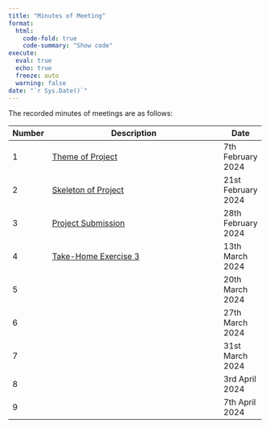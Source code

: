 ```yaml
---
title: "Minutes of Meeting"
format: 
  html:
    code-fold: true
    code-summary: "Show code"
execute: 
  eval: true
  echo: true
  freeze: auto
  warning: false
date: "`r Sys.Date()`"
---
```


The recorded minutes of meetings are as follows:

| Number | Description                                                                                                                 | Date               |
|--------|-----------------------------------------------------------------------------------------------------------------------------|--------------------|
| 1      | [Theme of Project](https://docs.google.com/document/d/1mZ8VsOVvuFI5gVwflDoGvT4iknGr8yUnMEa1mCOk6tA/edit?usp=drive_link)     | 7th February 2024  |
| 2      | [Skeleton of Project](https://docs.google.com/document/d/1wcgXVCD8Jd5E70a8Ztd0XjYIfvJZlM0HRuX-A866AOw/edit?usp=drive_link)  | 21st February 2024 |
| 3      | [Project Submission](https://docs.google.com/document/d/1kIEkDH_2VV-teD72ZsMtwb2r3OHi529d98rdusURfAw/edit?usp=drive_link)   | 28th February 2024 |
| 4      | [Take-Home Exercise 3](https://docs.google.com/document/d/1hIPTK_G4usFJmROO-ISkah9vZQ_4Q86nddeToGjm22g/edit?usp=drive_link) | 13th March 2024    |
| 5      |                                                                                                                             | 20th March 2024    |
| 6      |                                                                                                                             | 27th March 2024    |
| 7      |                                                                                                                             | 31st March 2024    |
| 8      |                                                                                                                             | 3rd April 2024     |
| 9      |                                                                                                                             | 7th April 2024     |
